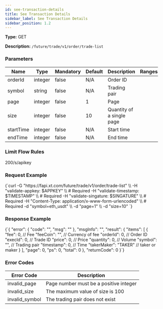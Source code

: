 ```yaml
---
id: see-transaction-details
title: See Transaction Details
sidebar_label: See Transaction Details
sidebar_position: 1.2
---
```


**Type:** GET

**Description:** `/future/trade/v1/order/trade-list`

### Parameters

| Name | Type | Mandatory | Default | Description | Ranges |
| --- | --- | --- | --- | --- | --- |
| orderId | integer | false | N/A | Order ID |  |
| symbol | string | false | N/A | Trading pair |  |
| page | integer | false | 1 | Page |  |
| size | integer | false | 10 | Quantity of a single page |  |
| startTime | integer | false | N/A | Start time |  |
| endTime | integer | false | N/A | End time |  |

### Limit Flow Rules

200/s/apikey

### Request Example

<CodeBlock language="bash" title="Request">
{`curl -G "https://fapi.xt.com/future/trade/v1/order/trade-list" \\
  -H "validate-appkey: $APPKEY" \\  # Required
  -H "validate-timestamp: $TIMESTAMP" \\  # Required
  -H "validate-singature: $SINGATURE" \\  # Required 
  -H "Content-Type: application/x-www-form-urlencoded" \\  # Required
  -d "symbol=eth_usdt" \\
  -d "page=1" \\
  -d "size=10"
`}
</CodeBlock>

### Response Example

<CodeBlock language="json" title="Response">
  {`{
  "error": {
    "code": "",
    "msg": ""
  },
  "msgInfo": "",
  "result": {
    "items": [
      {
        "fee": 0,              // Fee
        "feeCoin": "",         // Currency of fee
        "orderId": 0,          // Order ID
        "execId": 0,           // Trade ID
        "price": 0,            // Price
        "quantity": 0,         // Volume
        "symbol": "",          // Trading pair
        "timestamp": 0,        // Time
        "takerMaker": "TAKER"  // taker or maker
      }
    ],
    "page": 0,
    "ps": 0,
    "total": 0
  },
  "returnCode": 0
}`}
</CodeBlock>

### Error Codes

| Error Code | Description |
| --- | --- |
| invalid_page | Page number must be a positive integer |
| invalid_size | The maximum value of size is 100 |
| invalid_symbol | The trading pair does not exist |